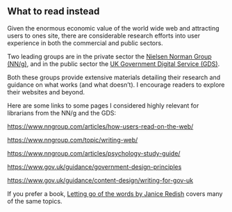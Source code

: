 ## What to read instead

Given the enormous economic value of the world wide web and attracting users to ones site, there are considerable research efforts into user experience in both the commercial and public sectors.

Two leading groups are in the private sector the [Nielsen Norman Group (NN/g)](https://www.nngroup.com/), and in the public sector the [UK Government Digital Service (GDS)](https://www.gov.uk/government/organisations/government-digital-service).

Both these groups provide extensive materials detailing their research and guidance on what works (and what doesn't). I encourage readers to explore their websites and beyond.

Here are some links to some pages I considered highly relevant for librarians from the NN/g and the GDS:

<https://www.nngroup.com/articles/how-users-read-on-the-web/>

<https://www.nngroup.com/topic/writing-web/>

<https://www.nngroup.com/articles/psychology-study-guide/>

<https://www.gov.uk/guidance/government-design-principles>

<https://www.gov.uk/guidance/content-design/writing-for-gov-uk>

If you prefer a book, [Letting go of the words by Janice Redish](https://southampton.on.worldcat.org/oclc/798674328) covers many of the same topics.
